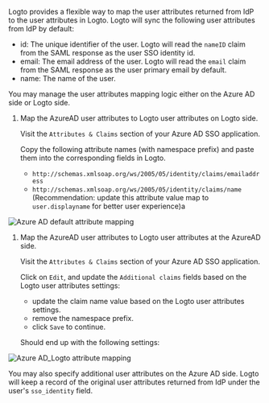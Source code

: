 Logto provides a flexible way to map the user attributes returned from IdP to the user attributes in Logto. Logto will sync the following user attributes from IdP by default:

- id: The unique identifier of the user. Logto will read the `nameID` claim from the SAML response as the user SSO identity id.
- email: The email address of the user. Logto will read the `email` claim from the SAML response as the user primary email by default.
- name: The name of the user.

You may manage the user attributes mapping logic either on the Azure AD side or Logto side.

1. Map the AzureAD user attributes to Logto user attributes on Logto side.

   Visit the `Attributes & Claims` section of your Azure AD SSO application.

   Copy the following attribute names (with namespace prefix) and paste them into the corresponding fields in Logto.

   - `http://schemas.xmlsoap.org/ws/2005/05/identity/claims/emailaddress`
   - `http://schemas.xmlsoap.org/ws/2005/05/identity/claims/name` (Recommendation: update this attribute value map to `user.displayname` for better user experience)a

<img
  src="/img/assets/azure_ad_default_attribute_mapping.webp"
  alt="Azure AD default attribute mapping"
/>

1. Map the AzureAD user attributes to Logto user attributes at the AzureAD side.

   Visit the `Attributes & Claims` section of your Azure AD SSO application.

   Click on `Edit`, and update the `Additional claims` fields based on the Logto user attributes settings:

   - update the claim name value based on the Logto user attributes settings.
   - remove the namespace prefix.
   - click `Save` to continue.

   Should end up with the following settings:

<img
  src="/img/assets/azure_ad_logto_attribute_mapping.webp"
  alt="Azure AD_Logto attribute mapping"
/>

You may also specify additional user attributes on the Azure AD side. Logto will keep a record of the original user attributes returned from IdP under the user's `sso_identity` field.

